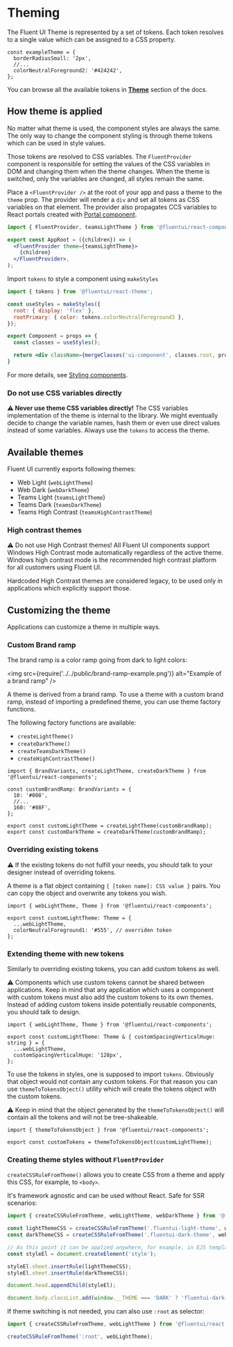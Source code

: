 
<Meta title="Concepts/Developer/Theming" />

# Theming

The Fluent UI Theme is represented by a set of tokens. Each token resolves to a single value which can be assigned to a CSS property.

```tsx
const exampleTheme = {
  borderRadiusSmall: '2px',
  //...
  colorNeutralForeground2: '#424242',
};
```

You can browse all the available tokens in **[Theme](/docs/theme-colors--page)** section of the docs.

## How theme is applied

No matter what theme is used, the component styles are always the same. The only way to change the component styling is through theme tokens which can be used in style values.

Those tokens are resolved to CSS variables. The `FluentProvider` component is responsible for setting the values of the CSS variables in DOM and changing them when the theme changes. When the theme is switched, only the variables are changed, all styles remain the same.

Place a `<FluentProvider />` at the root of your app and pass a theme to the `theme` prop. The provider will render a `div` and set all tokens as CSS variables on that element. The provider also propagates CCS variables to React portals created with [Portal component](?path=/docs/components-portal--default).

```jsx
import { FluentProvider, teamsLightTheme } from '@fluentui/react-components';

export const AppRoot = ({children}) => (
  <FluentProvider theme={teamsLightTheme}>
    {children}
  </FluentProvider>,
);
```

Import `tokens` to style a component using `makeStyles`

```jsx
import { tokens } from '@fluentui/react-theme';

const useStyles = makeStyles({
  root: { display: 'flex' },
  rootPrimary: { color: tokens.colorNeutralForeground3 },
});

export Component = props => {
  const classes = useStyles();

  return <div className={mergeClasses('ui-component', classes.root, props.primary && classes.rootPrimary)} />;
}
```

For more details, see [Styling components](?path=/docs/concepts-developer-styling-components--page).

### Do not use CSS variables directly

**⚠ Never use theme CSS variables directly!** The CSS variables implementation of the theme is internal to the library. We might eventually decide to change the variable names, hash them or even use direct values instead of some variables. Always use the `tokens` to access the theme.

## Available themes

Fluent UI currently exports following themes:

- Web Light (`webLightTheme`)
- Web Dark (`webDarkTheme`)
- Teams Light (`teamsLightTheme`)
- Teams Dark (`teamsDarkTheme`)
- Teams High Contrast (`teamsHighContrastTheme`)

### High contrast themes

⚠ Do not use High Contrast themes! All Fluent UI components support Windows High Contrast mode automatically regardless of the active theme.
Windows high contrast mode is the recommended high contrast platform for all customers using Fluent UI.

Hardcoded High Contrast themes are considered legacy, to be used only in applications which explicitly support those.

## Customizing the theme

Applications can customize a theme in multiple ways.

### Custom Brand ramp

The brand ramp is a color ramp going from dark to light colors:

<img src={require('../../public/brand-ramp-example.png')} alt="Example of a brand ramp" />

A theme is derived from a brand ramp. To use a theme with a custom brand ramp, instead of importing a predefined theme, you can use theme factory functions.

The following factory functions are available:

- `createLightTheme()`
- `createDarkTheme()`
- `createTeamsDarkTheme()`
- `createHighContrastTheme()`

```tsx
import { BrandVariants, createLightTheme, createDarkTheme } from '@fluentui/react-components';

const customBrandRamp: BrandVariants = {
  10: '#008',
  //...
  160: '#88F',
};

export const customLightTheme = createLightTheme(customBrandRamp);
export const customDarkTheme = createDarkTheme(customBrandRamp);
```

### Overriding existing tokens

⚠️ If the existing tokens do not fulfill your needs, you should talk to your designer instead of overriding tokens.

A theme is a flat object containing `{ [token name]: CSS value }` pairs. You can copy the object and overwrite any tokens you wish.

```tsx
import { webLightTheme, Theme } from '@fluentui/react-components';

export const customLightTheme: Theme = {
  ...webLightTheme,
  colorNeutralForeground1: '#555', // overriden token
};
```

### Extending theme with new tokens

Similarly to overriding existing tokens, you can add custom tokens as well.

⚠ Components which use custom tokens cannot be shared between applications. Keep in mind that any application which uses a component with custom tokens must also add the custom tokens to its own themes. Instead of adding custom tokens inside potentially reusable components, you should talk to design.

```tsx
import { webLightTheme, Theme } from '@fluentui/react-components';

export const customLightTheme: Theme & { customSpacingVerticalHuge: string } = {
  ...webLightTheme,
  customSpacingVerticalHuge: '128px',
};
```

To use the tokens in styles, one is supposed to import `tokens`. Obviously that object would not contain any custom tokens. For that reason you can use `themeToTokensObject()` utility which will create the tokens object with the custom tokens.

⚠ Keep in mind that the object generated by the `themeToTokensObject()` will contain all the tokens and will not be tree-shakeable.

```tsx
import { themeToTokensObject } from '@fluentui/react-components';

export const customTokens = themeToTokensObject(customLightTheme);
```

### Creating theme styles without `FluentProvider`

`createCSSRuleFromTheme()` allows you to create CSS from a theme and apply this CSS, for example, to `<body>`.

It's framework agnostic and can be used without React. Safe for SSR scenarios:

```ts
import { createCSSRuleFromTheme, webLightTheme, webDarkTheme } from '@fluentui/react-components';

const lightThemeCSS = createCSSRuleFromTheme('.fluentui-light-theme', webLightTheme);
const darkThemeCSS = createCSSRuleFromTheme('.fluentui-dark-theme', webDarkTheme);

// As this point it can be applied anywhere, for example, in EJS template
const styleEl = document.createElement('style');

styleEl.sheet.insertRule(lightThemeCSS);
styleEl.sheet.insertRule(darkThemeCSS);

document.head.appendChild(styleEl);

document.body.classList.add(window.__THEME === 'DARK' ? 'fluentui-dark-theme' : 'fluentui-light-theme');
```

If theme switching is not needed, you can also use `:root` as selector:

```ts
import { createCSSRuleFromTheme, webLightTheme } from '@fluentui/react-components';

createCSSRuleFromTheme(':root', webLightTheme);
```
